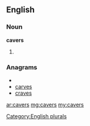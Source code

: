==English==

===Noun===
'''cavers'''

# {{plural of|[[caver]]}}

===Anagrams===
* {{alphagram|acersv}}
* [[carves#English|carves]]
* [[craves#English|craves]]


[[Category:English plurals]]

[[ar:cavers]]
[[mg:cavers]]
[[my:cavers]]